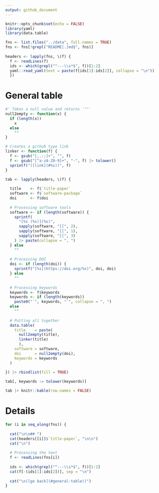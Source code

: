 ```yaml
---
output: github_document
---
```


```r
knitr::opts_chunk$set(echo = FALSE)
library(yaml)
library(data.table)
```

```r
fns <- list.files("../data", full.names = TRUE)
fns <- fns[!grepl("README[.]md$", fns)]
  
headers <- lapply(fns, \(f) {
  f <- readLines(f)
  ids <- which(grepl("^---\\s*$", f))[1:2]
  yaml::read_yaml(text = paste(f[ids[1]:ids[2]], collapse = "\n"))
  })
```

# General table

```r
#' Takes a null value and returns `""`
null2empty <- function(x) {
  if (length(x))
    x
  else
    ""
}

# Creates a github type link
linker <- function(f) {
  f <- gsub("[,.:;]+", "", f)
  f <- gsub("[^a-zA-Z0-9]+", "-", f) |> tolower()
  sprintf("([link](#%s))", f)
}

tab <- lapply(headers, \(f) {
  
  title    <- f$`title-paper`
  software <- f$`software-package`
  doi      <- f$doi
  
  # Processing software tools
  software <- if (length(software)) {
    sprintf(
      "[%s (%s)](%s)",
      sapply(software, "[[", 2),
      sapply(software, "[[", 1),
      sapply(software, "[[", 3)
    ) |> paste(collapse = ", ")
  } else
    ""
  
  # Processing DOI
  doi <- if (length(doi)) {
    sprintf("[%s](https://doi.org/%s)", doi, doi)
  } else 
    ""
  
  # Processing keywords
  keywords <- f$keywords
  keywords <- if (length(keywords))
    paste0("`", keywords, "`", collapse = ", ")
  else
    ""
  
  # Putting all together
  data.table(
    title    = paste(
      null2empty(title),
      linker(title)
      ),
    software = software,
    doi      = null2empty(doi),
    keywords = keywords
  )
  
}) |> rbindlist(fill = TRUE)

tab[, keywords := tolower(keywords)]

tab |> knitr::kable(row.names = FALSE)
```

# Details

```r
for (i in seq_along(fns)) {
  
  cat("\n\n## ")
  cat(headers[[i]]$`title-paper`, "\n\n")
  cat("\n")
  
  # Processing the text
  f <- readLines(fns[i])
  
  ids <- which(grepl("^---\\s*$", f))[1:2]
  cat(f[-(ids[1]:ids[2])], sep = "\n")
  
  cat("\n([go back](#general-table))")
}
```

